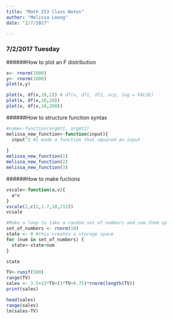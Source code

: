 ```yaml
---
title: "Math 253 Class Notes"
author: "Melissa Leong"
date: "2/7/2017"

---
```

### 7/2/2017 Tuesday 
######How to plot an F distribution
```r
x<- rnorm(1000)
y<- rnorm(1000)
plot(x,y)

plot(x, df(x,10,2)) # df(x, df1, df2, ncp, log = FALSE)
plot(x, df(x,10,20))
plot(x, df(x,10,200))
```


######How to structure function syntax
```r
#name<-function(argmt1, argmt2)
melissa_new_function<-function(input){
  input^2 #I made a function that squared an input 
  
}
melissa_new_function(1)
melissa_new_function(2)
melissa_new_function(3)
```

######How to make fuctions
```r
vscale<-function(a,v){
  a*v
}
vscale(2,c(2,1.7,10,212))
vcsale
```

```r
#Make a loop to take a random set of numbers and sum them up
set_of_numbers <- rnorm(10)
state <- 0 #this creates a storage space
for (num in set_of_numbers) {
  state<-state+num
}

state

TV<-runif(500)
range(TV)
sales <- 3.5+12*TV+(3*TV+0.75)*rnorm(length(TV))
print(sales)

head(sales)
range(sales)
lm(sales~TV)
```
